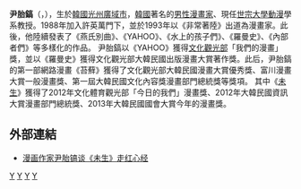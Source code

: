 {{multiple issues|

{{noteTA
|G1 = IT
}}

{{copyedit|time=2015-04-16T07:36:56+00:00}}
{{dead end|time=2015-04-16T07:36:56+00:00}}
{{no footnotes|time=2015-04-16T07:36:56+00:00}}
}}
{{Infobox Comics creator
|名稱= 尹胎鎬<br><small>윤태호
|english= Yoon Tae-ho
|image= 
|imagesize= 
|caption= 
|出生日期= {{Birth date and age|1969|9|27}}
|出生地點= {{ROK-1963|short=yes}}[[光州廣域市|光州廣域市]]
|國籍= {{ROK}}
|職業= [[漫畫家|漫畫家]]
|類型= 
|活動開始= 1993年
|活動結束= 
|筆名= 
|簽名= 
|代表作=
|獲得獎項= 
|公式網站=https://web.archive.org/web/20060720163806/http://www.taiotaio.com/
}}
{{Infobox Korean name
|hangul =윤태호
|hanja =尹胎鎬
|rr=Yun Tae Ho
|mr=Yun T'ae Ho
}}
'''尹胎鎬'''（{{lang-ko|윤태호}}，{{bd|1969年}}），生於[[韓國|韓國]][[光州廣域市|光州廣域市]]，[[韓國|韓國]]著名的[[男性|男性]][[漫畫家|漫畫家]]、現任[[世宗大學|世宗大學]][[動漫|動漫]]學系教授。1988年加入許英萬門下，並於1993年以《非常著陸》出道為漫畫家。此後，他陸續發表了《燕氏別曲》、《YAHOO》、《水上的孩子們》、《羅曼史》、《內部者們》等多樣化的作品。
尹胎鎬以《YAHOO》獲得[[文化體育觀光部|文化觀光部]]「我們的漫畫」獎，並以《羅曼史》獲得文化觀光部大韓民國出版漫畫大賞著作獎。此后，尹胎鎬的第一部網路漫畫《苔蘚》獲得了文化觀光部大韓民國漫畫大賞優秀獎、富川漫畫大賞一般漫畫獎、第一屆大韓民國文化內容獎漫畫部門總統獎等獎項。
其中《[[未生|未生]]》獲得了2012年文化體育觀光部「今日的我們」漫畫獎、2012年大韓民國資訊大賞漫畫部門總統獎、2013年大韓民國國會大賞今年的漫畫獎。

== 外部連結 ==
* [http://chinese.yonhapnews.co.kr/allheadlines/2014/11/27/0200000000ACK20141127002700881.HTML 漫画作家尹胎镐谈《未生》走红心经] {{Wayback|url=http://chinese.yonhapnews.co.kr/allheadlines/2014/11/27/0200000000ACK20141127002700881.HTML |date=20141216123525 }}


[[Category:韓國漫畫家|Y]]
[[Category:韓國網絡漫畫創作者|Y]]
[[Category:光州廣域市出身人物|Y]]
[[Category:尹姓|Y]]